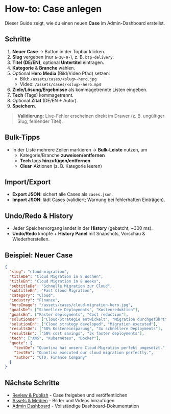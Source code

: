 # How-to: Case anlegen

Dieser Guide zeigt, wie du einen neuen **Case** im Admin-Dashboard erstellst.

## Schritte

1. **Neuer Case** → Button in der Topbar klicken.
2. **Slug** vergeben (nur `a-z0-9-`), z. B. `btp-delivery`.
3. **Titel (DE/EN)**, optional **Untertitel** eintragen.
4. **Kategorie** & **Branche** wählen.
5. Optional **Hero Media** (Bild/Video Pfad) setzen:
   - Bild: `/assets/cases/<slug>-hero.jpg`
   - Video: `/assets/cases/<slug>-hero.mp4`
6. **Ziele/Lösung/Ergebnisse** als kommagetrennte Listen eingeben.
7. **Tech** (Tags) kommagetrennt.
8. Optional **Zitat** (DE/EN + Autor).
9. **Speichern**.

> **Validierung:** Live-Fehler erscheinen direkt im Drawer (z. B. ungültiger Slug, fehlender Titel).

## Bulk-Tipps

- In der Liste mehrere Zeilen markieren → **Bulk-Leiste** nutzen, um
  - Kategorie/Branche **zuweisen/entfernen**
  - **Tech** tags **hinzufügen/entfernen**
  - **Clear**-Aktionen (z. B. Kategorie leeren)

## Import/Export

- **Export JSON**: sichert alle Cases als `cases.json`.
- **Import JSON**: lädt Cases (validiert; Warnung bei fehlerhaften Einträgen).

## Undo/Redo & History

- Jeder Speichervorgang landet in der **History** (gebatcht, ~300 ms).
- **Undo/Redo** knöpfe + **History Panel** mit Snapshots, Vorschau & Wiederherstellen.

## Beispiel: Neuer Case

```json
{
  "slug": "cloud-migration",
  "titleDe": "Cloud Migration in 8 Wochen",
  "titleEn": "Cloud Migration in 8 Weeks",
  "subtitleDe": "Schnelle Migration zur Cloud",
  "subtitleEn": "Fast Cloud Migration",
  "category": "Cloud",
  "industry": "Finance",
  "heroImage": "/assets/cases/cloud-migration-hero.jpg",
  "goalsDe": ["Schnellere Deployments", "Kostenreduktion"],
  "goalsEn": ["Faster deployments", "Cost reduction"],
  "solutionDe": ["Cloud-Strategie entwickelt", "Migration durchgeführt"],
  "solutionEn": ["Cloud strategy developed", "Migration executed"],
  "resultsDe": ["50% Kosteneinsparung", "3x schnellere Deployments"],
  "resultsEn": ["50% cost savings", "3x faster deployments"],
  "tech": ["AWS", "Kubernetes", "Docker"],
  "quote": {
    "textDe": "Quantiva hat unsere Cloud-Migration perfekt umgesetzt.",
    "textEn": "Quantiva executed our cloud migration perfectly.",
    "author": "CTO, Finance Company"
  }
}
```

## Nächste Schritte

- [Review & Publish](/docs/how-to/review-publish) - Case freigeben und veröffentlichen
- [Assets & Medien](/docs/how-to/assets) - Bilder und Videos hinzufügen
- [Admin Dashboard](/docs/admin) - Vollständige Dashboard-Dokumentation



